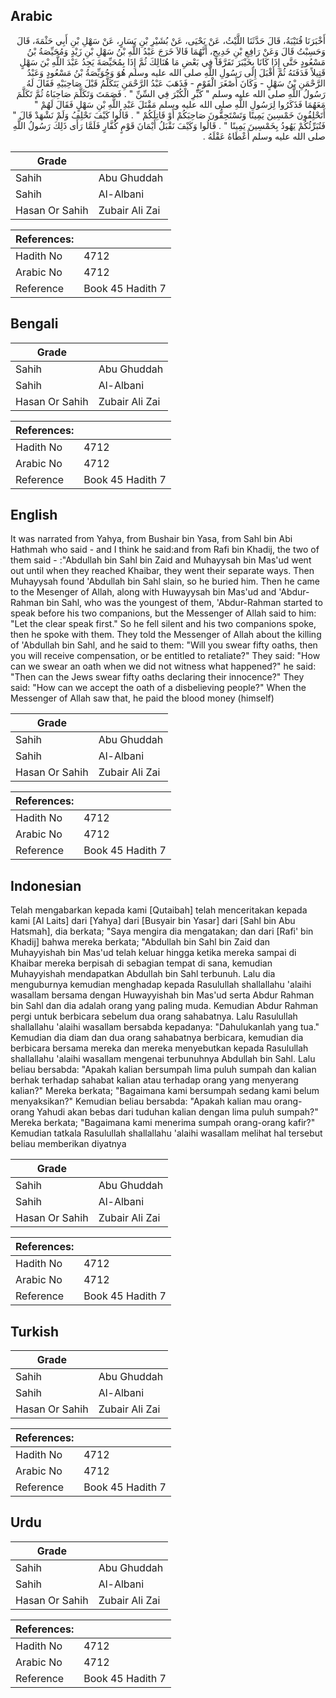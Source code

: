 ## Arabic


<div dir="rtl" lang="ar" style={{fontSize:'larger',backgroundColor:'#f8f9fa',padding:20}}>
أَخْبَرَنَا قُتَيْبَةُ، قَالَ حَدَّثَنَا اللَّيْثُ، عَنْ يَحْيَى، عَنْ بُشَيْرِ بْنِ يَسَارٍ، عَنْ سَهْلِ بْنِ أَبِي حَثْمَةَ، قَالَ وَحَسِبْتُ قَالَ وَعَنْ رَافِعِ بْنِ خَدِيجٍ، أَنَّهُمَا قَالاَ خَرَجَ عَبْدُ اللَّهِ بْنُ سَهْلِ بْنِ زَيْدٍ وَمُحَيِّصَةُ بْنُ مَسْعُودٍ حَتَّى إِذَا كَانَا بِخَيْبَرَ تَفَرَّقَا فِي بَعْضِ مَا هُنَالِكَ ثُمَّ إِذَا بِمُحَيِّصَةَ يَجِدُ عَبْدَ اللَّهِ بْنَ سَهْلٍ قَتِيلاً فَدَفَنَهُ ثُمَّ أَقْبَلَ إِلَى رَسُولِ اللَّهِ صلى الله عليه وسلم هُوَ وَحُوَيِّصَةُ بْنُ مَسْعُودٍ وَعَبْدُ الرَّحْمَنِ بْنُ سَهْلٍ - وَكَانَ أَصْغَرَ الْقَوْمِ - فَذَهَبَ عَبْدُ الرَّحْمَنِ يَتَكَلَّمُ قَبْلَ صَاحِبَيْهِ فَقَالَ لَهُ رَسُولُ اللَّهِ صلى الله عليه وسلم ‏"‏ كَبِّرِ الْكُبْرَ فِي السِّنِّ ‏"‏ ‏.‏ فَصَمَتَ وَتَكَلَّمَ صَاحِبَاهُ ثُمَّ تَكَلَّمَ مَعَهُمَا فَذَكَرُوا لِرَسُولِ اللَّهِ صلى الله عليه وسلم مَقْتَلَ عَبْدِ اللَّهِ بْنِ سَهْلٍ فَقَالَ لَهُمْ ‏"‏ أَتَحْلِفُونَ خَمْسِينَ يَمِينًا وَتَسْتَحِقُّونَ صَاحِبَكُمْ أَوْ قَاتِلَكُمْ ‏"‏ ‏.‏ قَالُوا كَيْفَ نَحْلِفُ وَلَمْ نَشْهَدْ قَالَ ‏"‏ فَتُبَرِّئُكُمْ يَهُودُ بِخَمْسِينَ يَمِينًا ‏"‏ ‏.‏ قَالُوا وَكَيْفَ نَقْبَلُ أَيْمَانَ قَوْمٍ كُفَّارٍ فَلَمَّا رَأَى ذَلِكَ رَسُولُ اللَّهِ صلى الله عليه وسلم أَعْطَاهُ عَقْلَهُ ‏.‏
</div>
<div style={{backgroundColor:'#f8f9fa',padding:20, marginBottom: 10}}><table> <thead> <tr> <th>Grade</th> <th></th> </tr> </thead> <tbody> <tr><td>Sahih</td><td>Abu Ghuddah</td></tr><tr><td>Sahih</td><td>Al-Albani</td></tr><tr><td>Hasan Or Sahih</td><td>Zubair Ali Zai</td></tr></tbody></table><table> <thead> <tr> <th>References:</th> <th></th> </tr> </thead> <tbody><tr><td>Hadith No</td><td>4712</td></tr><tr><td>Arabic No</td><td>4712</td></tr><tr><td>Reference</td><td>Book 45 Hadith 7</td></tr></tbody></table></div>

## Bengali


<div dir="ltr" lang="bn" style={{fontSize:'larger',backgroundColor:'#f8f9fa',padding:20}}>

</div>
<div style={{backgroundColor:'#f8f9fa',padding:20, marginBottom: 10}}><table> <thead> <tr> <th>Grade</th> <th></th> </tr> </thead> <tbody> <tr><td>Sahih</td><td>Abu Ghuddah</td></tr><tr><td>Sahih</td><td>Al-Albani</td></tr><tr><td>Hasan Or Sahih</td><td>Zubair Ali Zai</td></tr></tbody></table><table> <thead> <tr> <th>References:</th> <th></th> </tr> </thead> <tbody><tr><td>Hadith No</td><td>4712</td></tr><tr><td>Arabic No</td><td>4712</td></tr><tr><td>Reference</td><td>Book 45 Hadith 7</td></tr></tbody></table></div>

## English


<div dir="ltr" lang="en" style={{fontSize:'larger',backgroundColor:'#f8f9fa',padding:20}}>
It was narrated from Yahya, from Bushair bin Yasa, from Sahl bin Abi Hathmah who said - and I think he said:and from Rafi bin Khadij, the two of them said - :"Abdullah bin Sahl bin Zaid and Muhayysah bin Mas'ud went out until when they reached Khaibar, they went their separate ways. Then Muhayysah found 'Abdullah bin Sahl slain, so he buried him. Then he came to the Mesenger of Allah, along with Huwayysah bin Mas'ud and 'Abdur-Rahman bin Sahl, who was the youngest of them, 'Abdur-Rahman started to speak before his two companions, but the Messenger of Allah said to him: "Let the clear speak first." So he fell silent and his two companions spoke, then he spoke with them. They told the Messenger of Allah about the killing of 'Abdullah bin Sahl, and he said to them: "Will you swear fifty oaths, then you will receive compensation, or be entitled to retaliate?" They said: "How can we swear an oath when we did not witness what happened?" he said: "Then can the Jews swear fifty oaths declaring their innocence?" They said: "How can we accept the oath of a disbelieving people?" When the Messenger of Allah saw that, he paid the blood money (himself)
</div>
<div style={{backgroundColor:'#f8f9fa',padding:20, marginBottom: 10}}><table> <thead> <tr> <th>Grade</th> <th></th> </tr> </thead> <tbody> <tr><td>Sahih</td><td>Abu Ghuddah</td></tr><tr><td>Sahih</td><td>Al-Albani</td></tr><tr><td>Hasan Or Sahih</td><td>Zubair Ali Zai</td></tr></tbody></table><table> <thead> <tr> <th>References:</th> <th></th> </tr> </thead> <tbody><tr><td>Hadith No</td><td>4712</td></tr><tr><td>Arabic No</td><td>4712</td></tr><tr><td>Reference</td><td>Book 45 Hadith 7</td></tr></tbody></table></div>

## Indonesian


<div dir="ltr" lang="id" style={{fontSize:'larger',backgroundColor:'#f8f9fa',padding:20}}>
Telah mengabarkan kepada kami [Qutaibah] telah menceritakan kepada kami [Al Laits] dari [Yahya] dari [Busyair bin Yasar] dari [Sahl bin Abu Hatsmah], dia berkata; "Saya mengira dia mengatakan; dan dari [Rafi' bin Khadij] bahwa mereka berkata; "Abdullah bin Sahl bin Zaid dan Muhayyishah bin Mas'ud telah keluar hingga ketika mereka sampai di Khaibar mereka berpisah di sebagian tempat di sana, kemudian Muhayyishah mendapatkan Abdullah bin Sahl terbunuh. Lalu dia menguburnya kemudian menghadap kepada Rasulullah shallallahu 'alaihi wasallam bersama dengan Huwayyishah bin Mas'ud serta Abdur Rahman bin Sahl dan dia adalah orang yang paling muda. Kemudian Abdur Rahman pergi untuk berbicara sebelum dua orang sahabatnya. Lalu Rasulullah shallallahu 'alaihi wasallam bersabda kepadanya: "Dahulukanlah yang tua." Kemudian dia diam dan dua orang sahabatnya berbicara, kemudian dia berbicara bersama mereka dan mereka menyebutkan kepada Rasulullah shallallahu 'alaihi wasallam mengenai terbunuhnya Abdullah bin Sahl. Lalu beliau bersabda: "Apakah kalian bersumpah lima puluh sumpah dan kalian berhak terhadap sahabat kalian atau terhadap orang yang menyerang kalian?" Mereka berkata; "Bagaimana kami bersumpah sedang kami belum menyaksikan?" Kemudian beliau bersabda: "Apakah kalian mau orang-orang Yahudi akan bebas dari tuduhan kalian dengan lima puluh sumpah?" Mereka berkata; "Bagaimana kami menerima sumpah orang-orang kafir?" Kemudian tatkala Rasulullah shallallahu 'alaihi wasallam melihat hal tersebut beliau memberikan diyatnya
</div>
<div style={{backgroundColor:'#f8f9fa',padding:20, marginBottom: 10}}><table> <thead> <tr> <th>Grade</th> <th></th> </tr> </thead> <tbody> <tr><td>Sahih</td><td>Abu Ghuddah</td></tr><tr><td>Sahih</td><td>Al-Albani</td></tr><tr><td>Hasan Or Sahih</td><td>Zubair Ali Zai</td></tr></tbody></table><table> <thead> <tr> <th>References:</th> <th></th> </tr> </thead> <tbody><tr><td>Hadith No</td><td>4712</td></tr><tr><td>Arabic No</td><td>4712</td></tr><tr><td>Reference</td><td>Book 45 Hadith 7</td></tr></tbody></table></div>

## Turkish


<div dir="ltr" lang="tr" style={{fontSize:'larger',backgroundColor:'#f8f9fa',padding:20}}>

</div>
<div style={{backgroundColor:'#f8f9fa',padding:20, marginBottom: 10}}><table> <thead> <tr> <th>Grade</th> <th></th> </tr> </thead> <tbody> <tr><td>Sahih</td><td>Abu Ghuddah</td></tr><tr><td>Sahih</td><td>Al-Albani</td></tr><tr><td>Hasan Or Sahih</td><td>Zubair Ali Zai</td></tr></tbody></table><table> <thead> <tr> <th>References:</th> <th></th> </tr> </thead> <tbody><tr><td>Hadith No</td><td>4712</td></tr><tr><td>Arabic No</td><td>4712</td></tr><tr><td>Reference</td><td>Book 45 Hadith 7</td></tr></tbody></table></div>

## Urdu


<div dir="rtl" lang="ur" style={{fontSize:'larger',backgroundColor:'#f8f9fa',padding:20}}>

</div>
<div style={{backgroundColor:'#f8f9fa',padding:20, marginBottom: 10}}><table> <thead> <tr> <th>Grade</th> <th></th> </tr> </thead> <tbody> <tr><td>Sahih</td><td>Abu Ghuddah</td></tr><tr><td>Sahih</td><td>Al-Albani</td></tr><tr><td>Hasan Or Sahih</td><td>Zubair Ali Zai</td></tr></tbody></table><table> <thead> <tr> <th>References:</th> <th></th> </tr> </thead> <tbody><tr><td>Hadith No</td><td>4712</td></tr><tr><td>Arabic No</td><td>4712</td></tr><tr><td>Reference</td><td>Book 45 Hadith 7</td></tr></tbody></table></div>